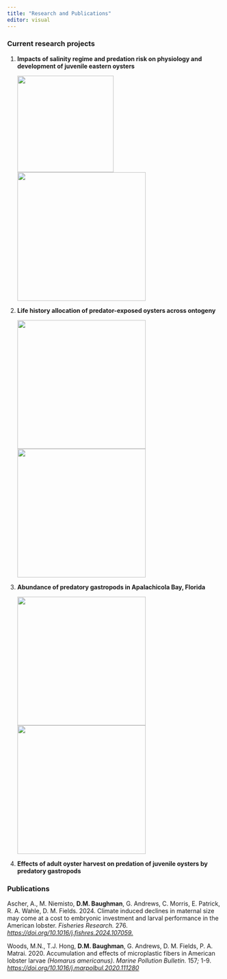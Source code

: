 ```yaml
---
title: "Research and Publications"
editor: visual
---
```


### Current research projects

1.  **Impacts of salinity regime and predation risk on physiology and development of juvenile eastern oysters**

    ![](images/IMG_5459.JPG){width="225"}![](images/IMG_5919.JPG){width="300"}

2.  **Life history allocation of predator-exposed oysters across ontogeny**

    ![](images/Intertidal%20cages%20Nov%202024.jpg){width="300"}![](images/Inside%20intertidal%20cage%20Nov%202024.jpg){width="300"}

3.  **Abundance of predatory gastropods in Apalachicola Bay, Florida**

    ![](images/Predator%20survey%20quadrat.jpg){width="300"}![](images/Conch%20feeding%20on%20oyster%20with%20proboscis%20through%20shell.jpg){width="300"}

4.  **Effects of adult oyster harvest on predation of juvenile oysters by predatory gastropods**

### Publications

Ascher, A., M. Niemisto, **D.M. Baughman**, G. Andrews, C. Morris, E. Patrick, R. A. Wahle, D. M. Fields. 2024. Climate induced declines in maternal size may come at a cost to embryonic investment and larval performance in the American lobster. *Fisheries Research.* 276*. <https://doi.org/10.1016/j.fishres.2024.107059.>*

Woods, M.N., T.J. Hong, **D.M. Baughman**, G. Andrews, D. M. Fields, P. A. Matrai. 2020. Accumulation and effects of microplastic fibers in American lobster larvae *(Homarus americanus)*. *Marine Pollution Bulletin.* 157*;* 1-9.\
[*https://doi.org/10.1016/j.marpolbul.2020.111280*](https://doi.org/10.1016/j.marpolbul.2020.111280)
